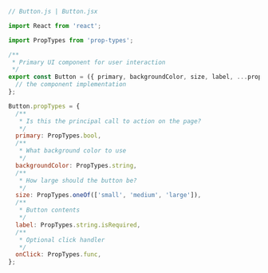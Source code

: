 ```js
// Button.js | Button.jsx

import React from 'react';

import PropTypes from 'prop-types';

/**
 * Primary UI component for user interaction
 */
export const Button = ({ primary, backgroundColor, size, label, ...props }) => {
  // the component implementation
};

Button.propTypes = {
  /**
   * Is this the principal call to action on the page?
   */
  primary: PropTypes.bool,
  /**
   * What background color to use
   */
  backgroundColor: PropTypes.string,
  /**
   * How large should the button be?
   */
  size: PropTypes.oneOf(['small', 'medium', 'large']),
  /**
   * Button contents
   */
  label: PropTypes.string.isRequired,
  /**
   * Optional click handler
   */
  onClick: PropTypes.func,
};
```
